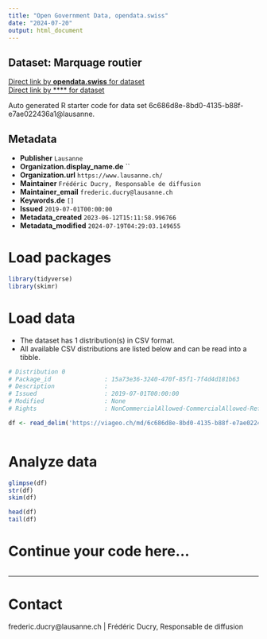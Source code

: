 ```yaml
---
title: "Open Government Data, opendata.swiss"
date: "2024-07-20"
output: html_document
---
```


## Dataset: Marquage routier



[Direct link by **opendata.swiss** for dataset](https://opendata.swiss/de/dataset/marquage-routier)<br>
[Direct link by **** for dataset](https://viageo.ch/md/6c686d8e-8bd0-4135-b88f-e7ae022436a1)

Auto generated R starter code for data set 6c686d8e-8bd0-4135-b88f-e7ae022436a1@lausanne.

## Metadata

- **Publisher** `Lausanne`
- **Organization.display_name.de** ``
- **Organization.url** `https://www.lausanne.ch/`
- **Maintainer** `Frédéric Ducry, Responsable de diffusion`
- **Maintainer_email** `frederic.ducry@lausanne.ch`
- **Keywords.de** `[]`
- **Issued** `2019-07-01T00:00:00`
- **Metadata_created** `2023-06-12T15:11:58.996766`
- **Metadata_modified** `2024-07-19T04:29:03.149655`


# Load packages

```r

library(tidyverse)
library(skimr)

```

# Load data

-   The dataset has 1 distribution(s) in CSV format.
-   All available CSV distributions are listed below and can be read into a tibble.

```r

# Distribution 0
# Package_id               : 15a73e36-3240-470f-85f1-7f4d4d181b63
# Description              : 
# Issued                   : 2019-07-01T00:00:00
# Modified                 : None
# Rights                   : NonCommercialAllowed-CommercialAllowed-ReferenceRequired

df <- read_delim('https://viageo.ch/md/6c686d8e-8bd0-4135-b88f-e7ae022436a1#downloadAction')



```

# Analyze data

```r

glimpse(df)
str(df)
skim(df)

head(df)
tail(df)

```

# Continue your code here...

```r

```

------------------------------------------------------------------------

# Contact

frederic.ducry@lausanne.ch | Frédéric Ducry, Responsable de diffusion

